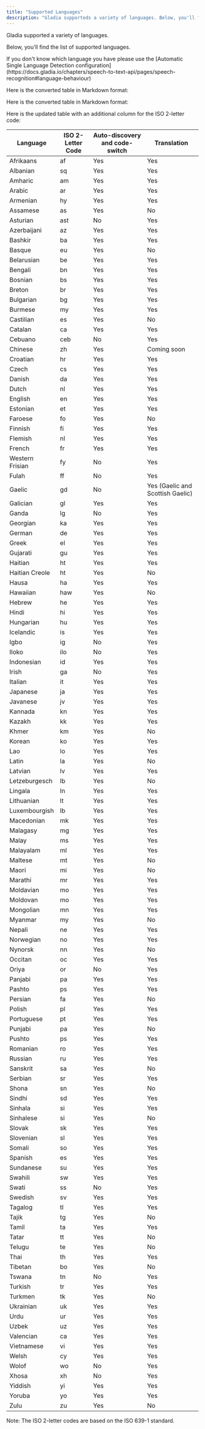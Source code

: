 ```yaml
---
title: "Supported Languages"
description: "Gladia supporteds a variety of languages. Below, you'll find the list of supported languages."
---
```

Gladia supported a variety of languages.

Below, you'll find the list of supported languages.


<Note>
If you don't know which language you have please use the [Automatic Single Language Detection configuration](https://docs.gladia.io/chapters/speech-to-text-api/pages/speech-recognition#language-behaviour)
</Note>

Here is the converted table in Markdown format:

Here is the converted table in Markdown format:

Here is the updated table with an additional column for the ISO 2-letter code:

| Language | ISO 2-Letter Code | Auto-discovery and code-switch | Translation |
| --- | --- | --- | --- |
| Afrikaans | af | Yes | Yes |
| Albanian | sq | Yes | Yes |
| Amharic | am | Yes | Yes |
| Arabic | ar | Yes | Yes |
| Armenian | hy | Yes | Yes |
| Assamese | as | Yes | No |
| Asturian | ast | No | Yes |
| Azerbaijani | az | Yes | Yes |
| Bashkir | ba | Yes | Yes |
| Basque | eu | Yes | No |
| Belarusian | be | Yes | Yes |
| Bengali | bn | Yes | Yes |
| Bosnian | bs | Yes | Yes |
| Breton | br | Yes | Yes |
| Bulgarian | bg | Yes | Yes |
| Burmese | my | Yes | Yes |
| Castilian | es | Yes | No |
| Catalan | ca | Yes | Yes |
| Cebuano | ceb | No | Yes |
| Chinese | zh | Yes | Coming soon |
| Croatian | hr | Yes | Yes |
| Czech | cs | Yes | Yes |
| Danish | da | Yes | Yes |
| Dutch | nl | Yes | Yes |
| English | en | Yes | Yes |
| Estonian | et | Yes | Yes |
| Faroese | fo | Yes | No |
| Finnish | fi | Yes | Yes |
| Flemish | nl | Yes | Yes |
| French | fr | Yes | Yes |
| Western Frisian | fy | No | Yes |
| Fulah | ff | No | Yes |
| Gaelic | gd | No | Yes (Gaelic and Scottish Gaelic) |
| Galician | gl | Yes | Yes |
| Ganda | lg | No | Yes |
| Georgian | ka | Yes | Yes |
| German | de | Yes | Yes |
| Greek | el | Yes | Yes |
| Gujarati | gu | Yes | Yes |
| Haitian | ht | Yes | Yes |
| Haitian Creole | ht | Yes | No |
| Hausa | ha | Yes | Yes |
| Hawaiian | haw | Yes | No |
| Hebrew | he | Yes | Yes |
| Hindi | hi | Yes | Yes |
| Hungarian | hu | Yes | Yes |
| Icelandic | is | Yes | Yes |
| Igbo | ig | No | Yes |
| Iloko | ilo | No | Yes |
| Indonesian | id | Yes | Yes |
| Irish | ga | No | Yes |
| Italian | it | Yes | Yes |
| Japanese | ja | Yes | Yes |
| Javanese | jv | Yes | Yes |
| Kannada | kn | Yes | Yes |
| Kazakh | kk | Yes | Yes |
| Khmer | km | Yes | No |
| Korean | ko | Yes | Yes |
| Lao | lo | Yes | Yes |
| Latin | la | Yes | No |
| Latvian | lv | Yes | Yes |
| Letzeburgesch | lb | Yes | No |
| Lingala | ln | Yes | Yes |
| Lithuanian | lt | Yes | Yes |
| Luxembourgish | lb | Yes | Yes |
| Macedonian | mk | Yes | Yes |
| Malagasy | mg | Yes | Yes |
| Malay | ms | Yes | Yes |
| Malayalam | ml | Yes | Yes |
| Maltese | mt | Yes | No |
| Maori | mi | Yes | No |
| Marathi | mr | Yes | Yes |
| Moldavian | mo | Yes | Yes |
| Moldovan | mo | Yes | Yes |
| Mongolian | mn | Yes | Yes |
| Myanmar | my | Yes | No |
| Nepali | ne | Yes | Yes |
| Norwegian | no | Yes | Yes |
| Nynorsk | nn | Yes | No |
| Occitan | oc | Yes | Yes |
| Oriya | or | No | Yes |
| Panjabi | pa | Yes | Yes |
| Pashto | ps | Yes | Yes |
| Persian | fa | Yes | No |
| Polish | pl | Yes | Yes |
| Portuguese | pt | Yes | Yes |
| Punjabi | pa | Yes | No |
| Pushto | ps | Yes | Yes |
| Romanian | ro | Yes | Yes |
| Russian | ru | Yes | Yes |
| Sanskrit | sa | Yes | No |
| Serbian | sr | Yes | Yes |
| Shona | sn | Yes | No |
| Sindhi | sd | Yes | Yes |
| Sinhala | si | Yes | Yes |
| Sinhalese | si | Yes | No |
| Slovak | sk | Yes | Yes |
| Slovenian | sl | Yes | Yes |
| Somali | so | Yes | Yes |
| Spanish | es | Yes | Yes |
| Sundanese | su | Yes | Yes |
| Swahili | sw | Yes | Yes |
| Swati | ss | No | Yes |
| Swedish | sv | Yes | Yes |
| Tagalog | tl | Yes | Yes |
| Tajik | tg | Yes | No |
| Tamil | ta | Yes | Yes |
| Tatar | tt | Yes | No |
| Telugu | te | Yes | No |
| Thai | th | Yes | Yes |
| Tibetan | bo | Yes | No |
| Tswana | tn | No | Yes |
| Turkish | tr | Yes | Yes |
| Turkmen | tk | Yes | No |
| Ukrainian | uk | Yes | Yes |
| Urdu | ur | Yes | Yes |
| Uzbek | uz | Yes | Yes |
| Valencian | ca | Yes | Yes |
| Vietnamese | vi | Yes | Yes |
| Welsh | cy | Yes | Yes |
| Wolof | wo | No | Yes |
| Xhosa | xh | No | Yes |
| Yiddish | yi | Yes | Yes |
| Yoruba | yo | Yes | Yes |
| Zulu | zu | Yes | No |

Note: The ISO 2-letter codes are based on the ISO 639-1 standard.


